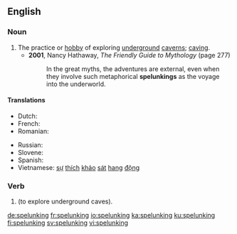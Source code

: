 ==English==
{{rfe}}

===Noun===
{{wikipedia}}
{{en-noun|-|s}}

# The practice or [[hobby]] of exploring [[underground]] [[caverns]]; [[caving]].
#* '''2001''', Nancy Hathaway, ''The Friendly Guide to Mythology'' (page 277)
#*: In the great myths, the adventures are external, even when they involve such metaphorical '''spelunkings''' as the voyage into the underworld.

====Translations====
{{trans-top|exploring underground caverns}}
* Dutch: {{t+|nl|speleologie|f}}
* French: {{t+|fr|spéléologie|f}}
* Romanian: {{t+|ro|speologie|f}}
{{trans-mid}}
* Russian: {{t+|ru|спелеоло́гия|f}}
* Slovene: {{t|sl|jamarstvo|n}}
* Spanish: {{t+|es|espeleología|f}}
* Vietnamese: [[sự]] [[thích]] [[khảo]] [[sát]] [[hang#Vietnamese|hang]] [[động]]
{{trans-bottom}}

===Verb===
{{head|en|present participle}}

# {{present participle of|spelunk|lang=en|nocat=1}} (to explore underground caves).

[[de:spelunking]]
[[fr:spelunking]]
[[io:spelunking]]
[[ka:spelunking]]
[[ku:spelunking]]
[[fi:spelunking]]
[[sv:spelunking]]
[[vi:spelunking]]